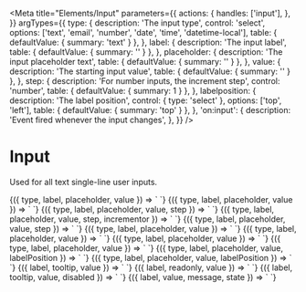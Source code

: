 
<Meta
  title="Elements/Input"
  parameters={{
    actions: {
      handles: ['input'],
    },
  }}
  argTypes={{
    type: {
      description: 'The input type',
      control: 'select',
      options: ['text', 'email', 'number', 'date', 'time', 'datetime-local'],
      table: { defaultValue: { summary: 'text' } },
    },
    label: {
      description: 'The input label',
      table: { defaultValue: { summary: '' } },
    },
    placeholder: {
      description: 'The input placeholder text',
      table: { defaultValue: { summary: '' } },
    },
    value: {
      description: 'The starting input value',
      table: { defaultValue: { summary: '' } },
    },
    step: {
      description: 'For number inputs, the increment step',
      control: 'number',
      table: { defaultValue: { summary: 1 } },
    },
    labelposition: {
      description: 'The label position',
      control: { type: 'select' },
      options: ['top', 'left'],
      table: { defaultValue: { summary: 'top' } },
    },
    'on:input': {
      description: 'Event fired whenever the input changes',
    },
  }}
/>

# Input

Used for all text single-line user inputs.

<Canvas>
  <Story
    name='Text'
    args={{
      type: 'text',
      label: 'Favorite soup',
      placeholder: 'Enter soup here',
      value: 'Minestrone',
    }}
  >
    {({ type, label, placeholder, value }) => `
      <v-input
        type='${type}'
        label='${label}'
        placeholder='${placeholder}'
        value='${value}'
      />
    `}
  </Story>
</Canvas>

<Canvas>
  <Story
    name='Required'
    args={{
      type: 'text',
      label: 'Required soup',
      placeholder: 'Enter soup here',
      value: 'Chicken Noodle',
      required: true
    }}
  >
    {({ type, label, placeholder, value }) => `
      <v-input
        type='${type}'
        label='${label}'
        placeholder='${placeholder}'
        value='${value}'
        required='true'
      />
    `}
  </Story>
</Canvas>

<Canvas>
  <Story
    name='Number'
    args={{
      type: 'number',
      label: 'Volume of soup',
      placeholder: '0',
      value: '',
      step: 0.1,
    }}
  >
    {({ type, label, placeholder, value, step }) => `
      <v-input
        type='${type}'
        label='${label}'
        placeholder='${placeholder}'
        value='${value}'
        step='${step}'
      />
    `}
  </Story>
</Canvas>

<Canvas>
  <Story
    name='Number with slider'
    args={{
      type: 'number',
      label: 'Volume of soup',
      placeholder: '0',
      value: '',
      step: 0.1,
      incrementor: 'slider'
    }}
  >
    {({ type, label, placeholder, value, step, incrementor }) => `
      <v-input
        type='${type}'
        label='${label}'
        placeholder='${placeholder}'
        incrementor='${incrementor}'
        value='${value}'
        step='${step}'
      />
    `}
  </Story>
</Canvas>


<Canvas>
  <Story
    name='Integer'
    args={{
      type: 'integer',
      label: 'Bowls of soup',
      placeholder: '0',
      value: '',
      step: 1,
    }}
  >
    {({ type, label, placeholder, value, step }) => `
      <v-input
        type='${type}'
        label='${label}'
        placeholder='${placeholder}'
        value='${value}'
        step='${step}'
      />
    `}
  </Story>
</Canvas>

<Canvas>
  <Story
    name='Date'
    args={{
      type: 'date',
      label: 'Birthday',
      placeholder: 'Enter day here',
      value: '1985-10-22',
    }}
  >
    {({ type, label, placeholder, value }) => `
      <v-input
        type='${type}'
        label='${label}'
        placeholder='${placeholder}'
        value='${value}'
      />
    `}
  </Story>
</Canvas>

<Canvas>
  <Story
    name='Time'
    args={{
      type: 'time',
      label: 'Lunch Time',
      placeholder: '00:00:00',
      value: '12:52:48',
    }}
  >
    {({ type, label, placeholder, value }) => `
      <v-input
        type='${type}'
        label='${label}'
        placeholder='${placeholder}'
        value='${value}'
      />
    `}
  </Story>
</Canvas>

<Canvas>
  <Story
    name='Datetime Local'
    args={{
      type: 'datetime-local',
      label: 'Judgement Day',
      placeholder: '',
      value: '2022-08-09T11:03',
    }}
  >
    {({ type, label, placeholder, value }) => `
      <v-input
        type='${type}'
        label='${label}'
        placeholder='${placeholder}'
        value='${value}'
      />
    `}
  </Story>
</Canvas>



<Canvas>
  <Story
    name='No label'
    args={{
      type: 'number',
      placeholder: '0',
      value: '',
    }}
  >
    {({ type, label, placeholder, value }) => `
      <v-input
        type='${type}'
        placeholder='${placeholder}'
        value='${value}'
      />
    `}
  </Story>
</Canvas>

<Canvas>
  <Story
    name='Left label'
    args={{
      label: `Whose soup?`,
      placeholder: 'Enter name',
      value: '',
      labelPosition: 'left',
    }}
  >
    {({ type, label, placeholder, value, labelPosition }) => `
      <v-input
        label='${label}'
        placeholder='${placeholder}'
        value='${value}'
        labelposition='${labelPosition}'
      />
    `}
  </Story>
</Canvas>

<Canvas>
  <Story
    name='Left label with number'
    args={{
      type: 'number',
      label: `Soups?`,
      placeholder: 'Enter name',
      value: '',
      labelPosition: 'left',
    }}
  >
    {({ type, label, placeholder, value, labelPosition }) => `
      <v-input
        type='${type}'
        label='${label}'
        placeholder='${placeholder}'
        value='${value}'
        labelposition='${labelPosition}'
      />
    `}
  </Story>
</Canvas>

<Canvas>
  <Story
    name='Tooltip'
    args={{
      label: `Favorite soup`,
      value: 'Cereal',
      tooltip: 'Unsupported soup type. Eat at your own risk. Or eat a recognized soup instead.',
    }}
  >
    {({ label, tooltip, value }) => `
      <v-input
        label='${label}'
        tooltip='${tooltip}'
        value='${value}'
      />
    `}
  </Story>
</Canvas>


<Canvas>
  <Story
    name='Readonly'
    args={{
      label: `Least favorite soup`,
      readonly: 'readonly',
      value: 'New england clam chowder',
    }}
  >
    {({ label, readonly, value }) => `
      <v-input
        label='${label}'
        readonly='${readonly}'
        value='${value}'
      />
    `}
  </Story>
</Canvas>

<Canvas>
  <Story
    name='Disabled'
    args={{
      label: `Board`,
      value: '',
      tooltip: 'Create a board component first.',
      disabled: true,
    }}
  >
    {({ label, tooltip, value, disabled }) => `
      <v-input
        label='${label}'
        disabled='${disabled}'
        tooltip='${tooltip}'
        value='${value}'
      />
    `}
  </Story>
</Canvas>

<Canvas>
  <Story
    name='Message'
    args={{
      label: `Board`,
      value: '',
      message: 'some message',
      state: 'info'
    }}
  >
    {({ label, value, message, state }) => `
      <v-input
        label='${label}'
        value='${value}'
        message='${message}'
        state='${state}'
      />
    `}
  </Story>
</Canvas>
